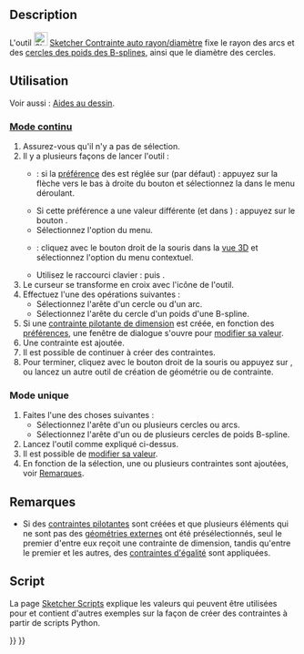 <languages/>

{{Docnav/fr
|[[Sketcher_ConstrainDistance/fr|Contrainte de distance]]
|[[Sketcher_ConstrainRadius/fr|Contrainte de rayon]]
|[[Sketcher_Workbench/fr|Sketcher]]
|IconL=Sketcher_ConstrainDistance.svg
|IconR=Sketcher_ConstrainRadius.svg
|IconC=Workbench_Sketcher.svg
}}

{{GuiCommand/fr
|Name=Sketcher ConstrainRadiam
|Name/fr=Sketcher Contrainte auto rayon/diamètre
|MenuLocation=Esquisse → Contraintes d'esquisse → Contrainte automatique de rayon/diamètre
|Workbenches=[[Sketcher_Workbench/fr|Sketcher]]
|Shortcut={{KEY|K}} {{KEY|S}}
|Version=0.20
|SeeAlso=[[Sketcher_ConstrainRadius/fr|Sketcher Contrainte de rayon]], [[Sketcher_ConstrainDiameter/fr|Sketcher Contrainte de diamètre]]
}}

==Description==

L'outil [[Image:Sketcher_ConstrainRadiam.svg|24px]] [[Sketcher_ConstrainRadiam/fr|Sketcher Contrainte auto rayon/diamètre]] fixe le rayon des arcs et des [[Sketcher_CreateBSpline/fr#Remarques|cercles des poids des B-splines]], ainsi que le diamètre des cercles.

<span id="Usage"></span>
==Utilisation==

Voir aussi : [[Sketcher_Workbench/fr#Aides_au_dessin|Aides au dessin]].

<span id="Continue_mode"></span>
===[[Sketcher_Workbench/fr#Modes_continus|Mode continu]]===

# Assurez-vous qu'il n'y a pas de sélection.
# Il y a plusieurs façons de lancer l'outil :
#* {{Version/fr|1.0}} : si la [[Sketcher_Preferences/fr#Général|préférence]] des {{MenuCommand|contraintes de dimension}} est réglée sur {{Value|Outil unique}} (par défaut) : appuyez sur la flèche vers le bas à droite du bouton {{Button|[[Image:Sketcher_Dimension.svg||x16px]][[Image:Toolbar_flyout_arrow.svg|x16px]]}} et sélectionnez la {{MenuCommand|[[Image:Sketcher_ConstrainRadiam.svg|16px]] Contrainte automatique du rayon/diamètre}} dans le menu déroulant.
#* Si cette préférence a une valeur différente (et dans {{VersionMinus/fr|0.21}}) : appuyez sur le bouton {{Button|[[Image:Sketcher_ConstrainRadiam.svg|16px]] [[Sketcher_ConstrainRadiam/fr|Contrainte automatique de rayon/diamètre]]}}.
#* Sélectionnez l'option {{MenuCommand|Esquisse → Contraintes de l'esquisse → [[Image:Sketcher_ConstrainRadiam.svg|16px]] Contrainte automatique de rayon/diamètre}} du menu.
#* {{Version/fr|1.0}} : cliquez avec le bouton droit de la souris dans la [[3D_view/fr|vue 3D]] et sélectionnez l'option {{MenuCommand|Dimension → [[Image:Sketcher_ConstrainRadiam.svg|16px]] Contrainte automatique de rayon/diamètre}} du menu contextuel.
#* Utilisez le raccourci clavier : {{KEY|K}} puis {{KEY|S}}.
# Le curseur se transforme en croix avec l'icône de l'outil.
# Effectuez l'une des opérations suivantes :
#* Sélectionnez l'arête d'un cercle ou d'un arc.
#* Sélectionnez l'arête du cercle d'un poids d'une B-spline.
# Si une [[Sketcher_ToggleDrivingConstraint/fr|contrainte pilotante de dimension]] est créée, en fonction des [[Sketcher_Preferences/fr#Affichage|préférences]], une fenêtre de dialogue s'ouvre pour [[Sketcher_Workbench/fr#Modifier_les_contraintes|modifier sa valeur]].
# Une contrainte est ajoutée.
# Il est possible de continuer à créer des contraintes.
# Pour terminer, cliquez avec le bouton droit de la souris ou appuyez sur {{KEY|Échap}}, ou lancez un autre outil de création de géométrie ou de contrainte.

<span id="Run-once_mode"></span>
===Mode unique===

<div class="mw-translate-fuzzy">
# Faites l'une des choses suivantes :
#* Sélectionnez l'arête d'un ou plusieurs cercles ou arcs.
#* Sélectionnez l'arête d'un ou de plusieurs cercles de poids B-spline.
# Lancez l'outil comme expliqué ci-dessus.
# Il est possible de [[Sketcher_Workbench/fr#Modifier_les_contraintes|modifier sa valeur]].
# En fonction de la sélection, une ou plusieurs contraintes sont ajoutées, voir [[##Remarques|Remarques]].
</div>

<span id="Notes"></span>
==Remarques==

* Si des [[Sketcher_ToggleDrivingConstraint/fr|contraintes pilotantes]] sont créées et que plusieurs éléments qui ne sont pas des [[Sketcher_External/fr|géométries externes]] ont été présélectionnés, seul le premier d'entre eux reçoit une contrainte de dimension, tandis qu'entre le premier et les autres, des [[Sketcher_ConstrainEqual/fr|contraintes d'égalité]] sont appliquées.

<span id="Scripting"></span>
== Script ==

{{Code|code=
Sketch.addConstraint(Sketcher.Constraint('Radius', ArcOrCircle, App.Units.Quantity('123.0 mm')))
Sketch.addConstraint(Sketcher.Constraint('Diameter', ArcOrCircle, App.Units.Quantity('246.0 mm')))
}}

La page [[Sketcher_scripting/fr|Sketcher Scripts]] explique les valeurs qui peuvent être utilisées pour {{incode|ArcOrCircle}} et contient d'autres exemples sur la façon de créer des contraintes à partir de scripts Python.


{{Docnav/fr
|[[Sketcher_ConstrainDistance/fr|Contrainte de distance]]
|[[Sketcher_ConstrainRadius/fr|Contrainte de rayon]]
|[[Sketcher_Workbench/fr|Sketcher]]
|IconL=Sketcher_ConstrainDistance.svg
|IconR=Sketcher_ConstrainRadius.svg
|IconC=Workbench_Sketcher.svg
}}

{{Sketcher_Tools_navi{{#translation:}}}}
{{Userdocnavi{{#translation:}}}}